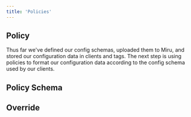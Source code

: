 ```yaml
---
title: 'Policies'
---
```



## Policy
Thus far we've defined our config schemas, uploaded them to Miru, and stored our configuration data in clients and tags. The next step is using policies to format our configuration data according to the config schema used by our clients.

<PolicyDefined />

## Policy Schema
<PolicySchemaDefined />

## Override
<Override />

## 




